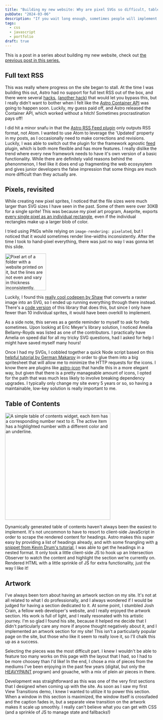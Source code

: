 ```yaml
---
title: "Building my new website: Why are pixel SVGs so difficult, table of contents, artwork gallery"
pubDate: "2024-03-06"
description: "If you wait long enough, sometimes people will implement the features you need without you having to lift a finger!"
tags:
  - css
  - javascript
  - portfolio
draft: true
---
```



This is a post in a series about building my new website, check out [the previous post in this series.](/blog/building-my-new-website-part-4/)

## Full text RSS

This was really where progress on the site began to stall. At the time I was building this out, Astro had no support for full text RSS out of the box, and there were several [hacks](https://scottwillsey.com/rss-pt1/), [(another hack)](https://piccalil.li/blog/full-text-rss-is-back/) that would let you bypass this, but I really didn't want to bother when I felt like the [Astro Container API](https://docs.astro.build/en/reference/container-reference/) was going to happen soon. Luckily, my guess paid off, and Astro released the Container API, which worked without a hitch! Sometimes procrastination pays off!

I did hit a minor snafu in that the [Astro RSS Feed plugin](https://docs.astro.build/en/guides/rss/) only outputs RSS format, not Atom. I wanted to use Atom to leverage the 'Updated' property in my posts, as I occasionally need to make corrections and revisions. Luckily, I was able to switch out the plugin for the framework agnostic [feed](https://www.npmjs.com/package/feed) plugin, which is both more flexible and has more features. I really dislike the trend where every new framework needs to have it's own version of a basic functionality. While there are definitely valid reasons behind the phenonmenon, I feel like it does end up fragmenting the web ecosysytem and gives junior developers the false impression that some things are much more difficult than they actually are.

## Pixels, revisited

While creating new pixel sprites, I noticed that the file sizes were much larger than SVG sizes I have seen in the past. Some of them were over 30KB for a single sprite! This was because my pixel art program, Aseprite, exports [every single pixel as an individual rectangle](https://github.com/aseprite/aseprite/issues/1911), even if the individual rectangles make up a larger blob of color.

I tried using PNGs while relying on `image-rendering: pixelated`, but I noticed that it would sometimes render line-widths inconsistently. After the time I took to hand-pixel everything, there was just no way I was gonna let this slide.

<Image
	src="https://res.cloudinary.com/nicchan/image/upload/v1725330165/personal-10.png"
	width="135"
	height="121"
	alt="Pixel art of a folder with a website printed on it, but the lines are not even and vary in thickness inconsistently."
/>

Luckily, I found this [really cool codepen by Shaw](https://codepen.io/shshaw/full/XbxvNj) that converts a raster image into an SVG, so I ended up running everything through there instead. There's a [code version](https://github.com/meyerweb/px2svg) of this library that does this, but since I only have fewer than 10 individual sprites, it would have been overkill to implement.

As a side note, this serves as a gentle reminder to myself to ask for help sometimes. Upon looking at Eric Meyer's library solution, I noticed Amelia Bellamy-Royds was listed as one of the contributors. I practically have Amelia on speed dial for all my tricky SVG questions, had I asked for help I might have saved myself many hours!

Once I had my SVGs, I cobbled together a quick Node script based on this [helpful tutorial by German Makarov](https://hackernoon.com/how-to-create-svg-sprite-with-icons) in order to glue them into a big spritesheet that will allow me to minimize the HTTP requests for the icons. I know there are plugins like [astro-icon](https://github.com/natemoo-re/astro-icon) that handle this in a more elegant way, but given that there is a pretty manageable amount of icons, I opted for the path that was much less likely to involve breaking dependency upgrades. I typically only change my site every 5 years or so, so having a maintainable, low-key solution is really important to me.

## Table of Contents

<Image
	src="https://res.cloudinary.com/nicchan/image/upload/v1725331021/table-of-contents.png"
	width="347"
	height="352"
	alt="A simple table of contents widget, each item has a corresponding number next to it. The active item has a highlighted number with a different color and an underline."
/>

Dynamically generated table of contents haven't always been the easiest to implement. It's not uncommon to have to resort to client-side JavaScript in order to scrape the rendered content for headings. Astro makes this super easy by providing a list of headings already, and with some finangling with [a snippet from Kevin Drum's tutorial](https://kld.dev/building-table-of-contents/#building-a-nested-table-of-contents-array), I was able to get the headings in a nested format. It only took a little client-side JS to hook up an Intersection Observer to watch the content and highlight the section we're currently on. Rendered HTML with a little sprinkle of JS for extra functionality, just the way I like it!

## Artwork

I've always been torn about having an artwork section on my site. It's not at all related to what I do professionally, and I always wondered if I would be judged for having a section dedicated to it. At some point, I stumbled Josh Crain, a fellow web developer's website, and I really enjoyed the artwork section. His work is full of light, and I really resonated with his artistic journey. I'm so glad I found his site, because it helped me decide that I didn't particularly care any more if anyone thought negatively about it, and I implemented an artwork section for my site! This isn't a particularly popular page on the site, but those who like it seem to really love it, so I'll chalk this up as a success.

Selecting the pieces was the most difficult part. I knew I wouldn't be able to feature too many works on this page with the layout that I had, so I had to be more choosey than I'd like! In the end, I chose a mix of pieces from the mediums I've been enjoying in the past few years (digital, but only the [HEAVYPAINT](https://www.heavypaint.com/) program) and gouache, with a mix of plein air pieces in there.

Development was straightforward as this was one of the very first sections that I designed when coming up with the site. As soon as I saw my first View Transitions demo, I knew I wanted to utilize it to power this section. When a window in this section is maximized, the window itself is crossfaded and the caption fades in, but a separate view transition on the artwork makes it scale up smoothly. I really can't believe what you can get with CSS (and a sprinkle of JS to manage state and fallbacks!)
